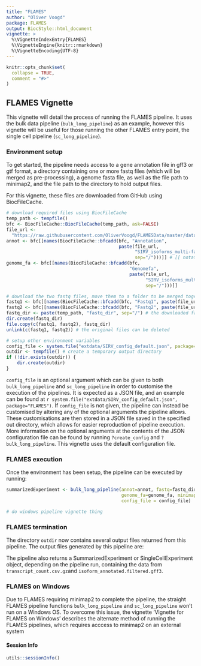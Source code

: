 ```yaml
---
title: "FLAMES"
author: "Oliver Voogd"
package: FLAMES                
output: BiocStyle::html_document
vignette: >
  %\VignetteIndexEntry{FLAMES}
  %\VignetteEngine{knitr::rmarkdown}
  %\VignetteEncoding{UTF-8}
---
```


```r
knitr::opts_chunk$set(
  collapse = TRUE,
  comment = "#>"
)
```

## FLAMES Vignette
This vignette will detail the process of running the FLAMES pipeline. It uses the bulk data pipeline (`bulk_long_pipeline`) as an example, however this vignette will be useful for those running the other FLAMES entry point, the single cell pipeline (`sc_long_pipeline`).

### Environment setup
To get started, the pipeline needs access to a gene annotation file in gff3 or gtf format, a directory containing one or more fastq files (which will be merged as pre-processing), a genome fasta file, as well as the file path to minimap2, and the file path to the directory to hold output files.

For this vignette, these files are downloaded from GitHub using BiocFileCache.
```r
# download required files using BiocFileCache
temp_path <- tempfile()
bfc <- BiocFileCache::BiocFileCache(temp_path, ask=FALSE)
file_url <- 
  "https://raw.githubusercontent.com/OliverVoogd/FLAMESData/master/data"
annot <- bfc[[names(BiocFileCache::bfcadd(bfc, "Annotation", 
                                          paste(file_url, 
                                                "SIRV_isoforms_multi-fasta-annotation_C_170612a.gtf", 
                                                sep="/")))]] # [[ notation is used to get the local file path of the downloaded file
genome_fa <- bfc[[names(BiocFileCache::bfcadd(bfc, 
                                              "Genomefa", 
                                              paste(file_url, 
                                                    "SIRV_isoforms_multi-fasta_170612a.fasta", 
                                                    sep="/")))]]

# download the two fastq files, move them to a folder to be merged together
fastq1 <- bfc[[names(BiocFileCache::bfcadd(bfc, "Fastq1", paste(file_url, "fastq/sample1.fastq.gz", sep="/")))]]
fastq2 <- bfc[[names(BiocFileCache::bfcadd(bfc, "Fastq2", paste(file_url, "fastq/sample2.fastq.gz", sep="/")))]]
fastq_dir <- paste(temp_path, "fastq_dir", sep="/") # the downloaded fastq files need to be in a directory to be merged together
dir.create(fastq_dir)
file.copy(c(fastq1, fastq2), fastq_dir)
unlink(c(fastq1, fastq2)) # the original files can be deleted

# setup other environment variables
config_file <- system.file("extdata/SIRV_config_default.json", package="FLAMES") # the configuration file is included with the FLAMES package
outdir <- tempfile() # create a temporary output directory
if (!dir.exists(outdir)) {
    dir.create(outdir)
}
```

`config_file` is an optional argument which can be given to both `bulk_long_pipeline` and `sc_long_pipeline` in order to customise the execution of the pipelines. It is expected as a JSON file, and an example can be found at `r system.file("extdata/SIRV_config_default.json", package="FLAMES")`. 
If `config_file` is not given, the pipeline can instead be customised by altering any of the optional arguments the pipeline allows. These customisations are then stored in a JSON file saved in the specified out directory, which allows for easier reproduction of pipeline execution. More information on the optional arguments at the contents of the JSON configuration file can be found by running `?create_config` and `?bulk_long_pipeline`.
This vignette uses the default configuration file.

### FLAMES execution
Once the environment has been setup, the pipeline can be executed by running:
```r
summarizedExperiment <- bulk_long_pipeline(annot=annot, fastq=fastq_dir, outdir=temp_path, 
                                           genome_fa=genome_fa, minimap2_dir=mm2_dir,
                                           config_file = config_file)
```

```r
# do windows pipeline vignette thing 
```

### FLAMES termination
The directory `outdir` now contains several output files returned from this pipeline. The output files generated by this pipeline are:

\itemize{
  \item{transcript_count.csv.gz}{ - a transcript count matrix (also contained in the SummarizedExperiment)}
  \item{isoform_annotated.filtered.gff3}{ - isoforms in gff3 format (also contained in the SummarizedExperiment)}
  \item{transcript_assembly.fa}{ - transcript sequence from the isoforms}
  \item{align2genome.bam}{ - sorted BAM file with reads aligned to genome}
  \item{realign2transcript.bam}{ - sorted realigned BAM file using the transcript_assembly.fa as reference}
  \item{tss_tes.bedgraph}{ - TSS TES enrichment for all reads (for QC)}
 }

The pipeline also returns a SummarizedExperiment  or SingleCellExperiment object, depending on the pipeline run, containing the data from `transcript_count.csv.gz`and `isoform_annotated.filtered.gff3`.


### FLAMES on Windows
Due to FLAMES requiring minimap2 to complete the pipeline, the straight FLAMES pipeline functions `bulk_long_pipeline` and `sc_long_pipeline` won't run on a Windows OS. To overcome this issue, the vignette 'Vignette for FLAMES on Windows' describes the alternate method of running the FLAMES pipelines, which requires acccess to minimap2 on an external system

#### Session Info
``` r
utils::sessionInfo()
```